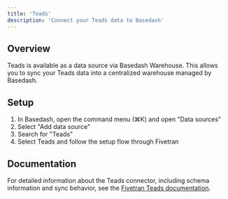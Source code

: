 ```yaml
---
title: 'Teads'
description: 'Connect your Teads data to Basedash'
---
```


## Overview

Teads is available as a data source via Basedash Warehouse. This allows you to sync your Teads data into a centralized warehouse managed by Basedash.

## Setup

1. In Basedash, open the command menu (⌘K) and open "Data sources"
2. Select "Add data source"
3. Search for "Teads"
4. Select Teads and follow the setup flow through Fivetran

## Documentation

For detailed information about the Teads connector, including schema information and sync behavior, see the [Fivetran Teads documentation](https://fivetran.com/docs/connectors/applications/teads).
